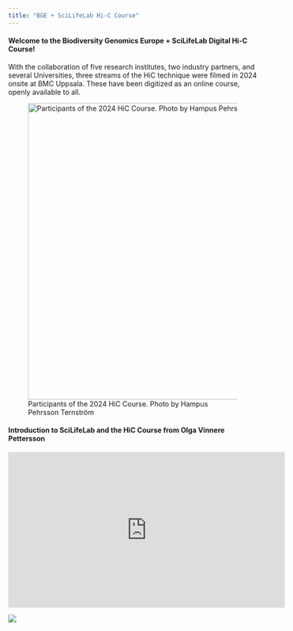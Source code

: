 ```yaml
---
title: "BGE + SciLifeLab Hi-C Course"
---
```


#### Welcome to the Biodiversity Genomics Europe + SciLifeLab Digital Hi-C Course!

With the collaboration of five research institutes, two industry partners, and several Universities, three streams of the HiC technique were filmed in 2024 onsite at BMC Uppsala. These have been digitized as an online course, openly available to all.

![Participants of the 2024 HiC Course. Photo by Hampus Pehrsson Ternström](/img/HiC-Crew.png){fig-align="center" width=600}


#### Introduction to SciLifeLab and the HiC Course from Olga Vinnere Pettersson
<iframe width="560" height="315" src="https://www.youtube.com/embed/8Db6G1fkje4?si=cObUQ8h4rwI8h6y7" title="YouTube video player" frameborder="0" allow="accelerometer; autoplay; clipboard-write; encrypted-media; gyroscope; picture-in-picture; web-share" referrerpolicy="strict-origin-when-cross-origin" allowfullscreen></iframe>

[![](https://zenodo.org/badge/DOI/10.5281/zenodo.16812053.svg)](https://doi.org/10.5281/zenodo.14643653)